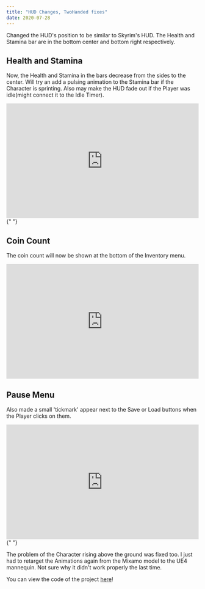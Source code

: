 ```yaml
---
title: "HUD Changes, TwoHanded fixes"
date: 2020-07-28
---
```


Changed the HUD's position to be similar to Skyrim's HUD. The Health and Stamina bar are in the bottom center and bottom right respectively.

## Health and Stamina

Now, the Health and Stamina in the bars decrease from the sides to the center. Will try an add a pulsing animation to the Stamina bar if
the Character is sprinting. Also may make the HUD fade out if the Player was idle(might connect it to the Idle Timer).

<iframe
  src="https://www.youtube.com/embed/peQYAgcdmyY"
  width="100%"
  height="300px"
  frameborder="0"
allowfullscreen
>
  {" "}
</iframe>{" "}

## Coin Count

The coin count will now be shown at the bottom of the Inventory menu.

<iframe
  src="https://www.youtube.com/embed/7cjQuwp7DlE"
  width="100%"
  height="300px"
  frameborder="0"
allowfullscreen
>
  {" "}
</iframe>

## Pause Menu

Also made a small 'tickmark' appear next to the Save or Load buttons when the Player clicks on them.

<iframe
  src="https://www.youtube.com/embed/34AjCFuLqLA"
  width="100%"
  height="300px"
  frameborder="0"
allowfullscreen
>
  {" "}
</iframe>{" "}

The problem of the Character rising above the ground was fixed too. I just had to retarget the Animations again from the Mixamo model
to the UE4 mannequin. Not sure why it didn't work properly the last time.

You can view the code of the project [here](https://github.com/1Gokul/MedievalCombatProject)!
